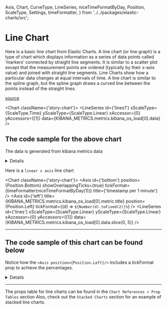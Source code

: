   Axis,
  Chart,
  CurveType,
  LineSeries,
  niceTimeFormatByDay,
  Position,
  ScaleType,
  Settings,
  timeFormatter,
} from '../../packages/elastic-charts/src';

<Meta title="Types of charts/Line Charts/Basic and with axes" />

# Line Chart

Here is a basic line chart from Elastic Charts. A line chart (or line graph) is a type of chart which displays information as a series of data points called ‘markers’ connected by straight line segments.
It is similar to a scatter plot except that the measurement points are ordered (typically by their x-axis value) and joined with straight line segments. Line Charts show how a particular data changes at equal intervals of time.
A line chart is similar to the spline graph, but the spline graph draws a curved line between the points instead of the straight lines.

[source](https://datavizproject.com/data-type/line-chart/)

<Chart className={'story-chart'}>
    <LineSeries
    id={'lines1'}
    xScaleType={ScaleType.Time}
    yScaleType={ScaleType.Linear}
    xAccessor={0}
    yAccessors={[1]}
    data={KIBANA_METRICS.metrics.kibana_os_load[0].data}
    />
</Chart>

## The code sample for the above chart

The data is generated from kibana metrics data
<details>

```js
<Chart className={'story-chart'}>
    <LineSeries
    id={'lines1'}
    xScaleType={ScaleType.Time}
    yScaleType={ScaleType.Linear}
    xAccessor={0}
    yAccessors={[1]}
    data={KIBANA_METRICS.metrics.kibana_os_load[0].data}
    />
</Chart>
```
</details>

Here is a `linear x axis` line chart

<Chart className={'story-chart'}>
    <Axis
    id={'bottom'}
    position={Position.Bottom}
    showOverlappingTicks={true}
    tickFormat={timeFormatter(niceTimeFormatByDay(1))}
    title={'timestamp per 1 minute'}
    />
    <Axis
    id={'left'}
    title={KIBANA_METRICS.metrics.kibana_os_load[0].metric.title}
    position={Position.Left}
    tickFormat={(d) => `${Number(d).toFixed(2)}%`}
    />
    <LineSeries
    id={'lines'}
    xScaleType={ScaleType.Linear}
    yScaleType={ScaleType.Linear}
    xAccessor={0}
    yAccessors={[1]}
    data={KIBANA_METRICS.metrics.kibana_os_load[0].data.slice(0, 5)}
    />
</Chart>


***

## The code sample of this chart can be found below

Notice how the `<Axis position={Position.Left}/>` includes a tickFormat prop to achieve the percentages.

<details>

```js
<Chart className={'story-chart'}>

    <Axis
    id={'bottom'}
    position={Position.Bottom}
    showOverlappingTicks={true}
    tickFormat={timeFormatter(niceTimeFormatByDay(1))}
    title={'timestamp per 1 minute'}
    />

    <Axis
    id={'left'}
    title={KIBANA_METRICS.metrics.kibana_os_load[0].metric.title}
    position={Position.Left}
    tickFormat={(d) => `${Number(d).toFixed(2)}%`}
    />

    <LineSeries
    id={'lines'}
    xScaleType={ScaleType.Linear}
    yScaleType={ScaleType.Linear}
    xAccessor={0}
    yAccessors={[1]}
    data={KIBANA_METRICS.metrics.kibana_os_load[0].data.slice(0, 5)}
    />

</Chart>
```
</details>

***

The props table for line charts can be found in the `Chart References > Prop Tables` section
Also, check out the `Stacked Charts` section for an example of stacked line charts.
